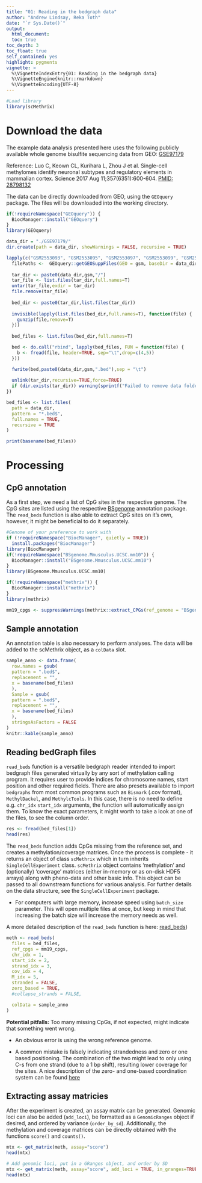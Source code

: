 ```yaml
---
title: "01: Reading in the bedgraph data"
author: "Andrew Lindsay, Reka Toth"
date: "`r Sys.Date()`"
output: 
  html_document:
  toc: true
toc_depth: 3
toc_float: true
self_contained: yes
highlight: pygments
vignette: >
  %\VignetteIndexEntry{01: Reading in the bedgraph data}
  %\VignetteEngine{knitr::rmarkdown}
  %\VignetteEncoding{UTF-8}
---
```


```r
#Load library
library(scMethrix)
```

# Download the data

The example data analysis presented here uses the following publicly available whole genome bisulfite sequencing data from GEO:
  [GSE97179](https://www.ncbi.nlm.nih.gov/geo/query/acc.cgi?acc=GSE97179) 
  
Reference: Luo C, Keown CL, Kurihara L, Zhou J et al. Single-cell methylomes identify neuronal subtypes and regulatory elements in mammalian cortex. Science 2017 Aug 11;357(6351):600-604. [PMID: 28798132](https://www.ncbi.nlm.nih.gov/pubmed/28798132)

The data can be directly downloaded from GEO, using the `GEOquery` package. The files will be downloaded into the working directory. 

```r
if(!requireNamespace("GEOquery")) {
  BiocManager::install("GEOquery")
}
library(GEOquery)  
```

```r
data_dir = "./GSE97179/"
dir.create(path = data_dir, showWarnings = FALSE, recursive = TRUE)
```

```r
lapply(c("GSM2553093", "GSM2553095", "GSM2553097", "GSM2553099", "GSM2553101", "GSM2553103"), function(gsm){
  filePaths <-  GEOquery::getGEOSuppFiles(GEO = gsm, baseDir = data_dir, makeDirectory = TRUE)
  
  tar_dir <- paste0(data_dir,gsm,"/")
  tar_file <- list.files(tar_dir,full.names=T)
  untar(tar_file,exdir = tar_dir)
  file.remove(tar_file)
  
  bed_dir <- paste0(tar_dir,list.files(tar_dir))
  
  invisible(lapply(list.files(bed_dir,full.names=T), function(file) {
    gunzip(file,remove=T)
  }))
  
  bed_files <- list.files(bed_dir,full.names=T)

  bed <- do.call("rbind", lapply(bed_files, FUN = function(file) {
    b <- fread(file, header=TRUE, sep="\t",drop=c(4,5))
  }))

  fwrite(bed,paste0(data_dir,gsm,".bed"),sep = "\t")
  
  unlink(tar_dir,recursive=TRUE,force=TRUE)
  if (dir.exists(tar_dir)) warning(sprintf("Failed to remove data folder for [%s]", tar_dir))
})
```

```r
bed_files <- list.files(
  path = data_dir,
  pattern = "*.bed$",
  full.names = TRUE, 
  recursive = TRUE
)

print(basename(bed_files))
```

# Processing

## CpG annotation 
As a first step, we need a list of CpG sites in the respective genome. The CpG sites are listed using the respective [BSgenome](https://bioconductor.org/packages/release/bioc/html/BSgenome.html) annotation package. The `read_beds` function is also able to extract CpG sites on it's own, however, it might be beneficial to do it separately. 

```r
#Genome of your preference to work with
if (!requireNamespace("BiocManager", quietly = TRUE))
  install.packages("BiocManager")
library(BiocManager)
if(!requireNamespace("BSgenome.Mmusculus.UCSC.mm10")) {
  BiocManager::install("BSgenome.Mmusculus.UCSC.mm10")
}
library(BSgenome.Mmusculus.UCSC.mm10) 
```

```r
if(!requireNamespace("methrix")) {
  BiocManager::install("methrix")
}
library(methrix) 

mm19_cpgs <- suppressWarnings(methrix::extract_CPGs(ref_genome = "BSgenome.Mmusculus.UCSC.mm10"))
```

## Sample annotation 
An annotation table is also necessary to perform analyses. The data will be added to the scMethrix object, as a `colData` slot. 

```r
sample_anno <- data.frame(
  row.names = gsub(
  pattern = ".bed$",
  replacement = "",
  x = basename(bed_files)
  ),
  Sample = gsub(
  pattern = ".bed$", 
  replacement = "",
  x = basename(bed_files)
  ),
  stringsAsFactors = FALSE
)
knitr::kable(sample_anno)
```


## Reading bedGraph files
`read_beds` function is a versatile bedgraph reader intended to import bedgraph files generated virtually by any sort of methylation calling program. It requires user to provide indices for chromosome names, start position and other required fields. There are also presets available to import `bedgraphs` from most common programs such as `Bismark` (.cov format), `MethylDackel`, and `MethylcTools`. In this case, there is no need to define e.g. `chr_idx` `start_idx` arguments, the function will automatically assign them. 
To know the exact parameters, it might worth to take a look at one of the files, to see the column order. 

```r
res <- fread(bed_files[1])
head(res)
```

The `read_beds` function adds CpGs missing from the reference set, and creates a methylation/coverage matrices. Once the process is complete - it returns an object of class `scMethrix` which in turn inherits `SingleCellExperiment` class. `scMethrix` object contains ‘methylation’ and (optionally) ‘coverage’ matrices (either in-memory or as on-disk HDF5 arrays) along with pheno-data and other basic info. This object can be passed to all downstream functions for various analysis. For further details on the data structure, see the `SingleCellExperiment` package.

* For computers with large memory, increase speed using `batch_size` parameter. This will open multiple files at once, but keep in mind that increasing the batch size will increase the memory needs as well. 

A more detailed description of the `read_beds` function is here: [read_beds](https://compepigen.github.io/WGBS_best_practice/read_bedgraphs.html))

```r
meth <- read_beds(
  files = bed_files,
  ref_cpgs = mm19_cpgs,
  chr_idx = 1,
  start_idx = 2,
  strand_idx = 3,
  cov_idx = 4,
  M_idx = 5,
  stranded = FALSE,
  zero_based = TRUE, 
  #collapse_strands = FALSE, 

  colData = sample_anno
)
```

**Potential pitfalls: **
Too many missing CpGs, if not expected, might indicate that something went wrong. 

* An obvious error is using the wrong reference genome. 

* A common mistake is falsely indicating strandedness and zero or one based positioning. The combination of the two might lead to only using C-s from one strand (due to a 1 bp shift), resulting lower coverage for the sites. A nice description of the zero- and one-based coordination system can be found [here](http://genome.ucsc.edu/blog/the-ucsc-genome-browser-coordinate-counting-systems/) 


## Extracting assay matricies

After the experiment is created, an assay matrix can be generated. Genomic loci can also be added (`add_loci`), be formatted as a `GenomicRanges` object if desired, and ordered by variance (`order_by_sd`). Additionally, the methylation and coverage matrices can be directly obtained with the functions `score()` and `counts()`.

```r
mtx <- get_matrix(meth, assay="score")
head(mtx)
```

```r
# Add genomic loci, put in a GRanges object, and order by SD
mtx <- get_matrix(meth, assay="score", add_loci = TRUE, in_granges=TRUE, order_by_sd = TRUE)
head(mtx)
```

